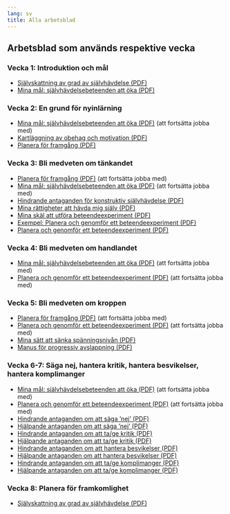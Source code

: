 ```yaml
---
lang: sv
title: Alla arbetsblad
---
```


## Arbetsblad som används respektive vecka

### Vecka 1: Introduktion och mål

  - [Självskattning av grad av självhävdelse (PDF)](forms/100respekt-skattning-situation-relation.pdf)
  - [Mina mål: självhävdelsebeteenden att öka (PDF)](forms/100respekt-SMARTa-mal.pdf)

### Vecka 2: En grund för nyinlärning

  - [Mina mål: självhävdelsebeteenden att öka (PDF)](forms/100respekt-SMARTa-mal.pdf) (att fortsätta jobba med)
  - [Kartläggning av obehag och motivation (PDF)](forms/100respekt-obehag-motivation-reflektion.pdf)
  - [Planera för framgång (PDF)](forms/100respekt-planera-traning.pdf)

### Vecka 3: Bli medveten om tänkandet

  - [Planera för framgång (PDF)](forms/100respekt-planera-traning.pdf) (att fortsätta jobba med)
  - [Mina mål: självhävdelsebeteenden att öka (PDF)](forms/100respekt-SMARTa-mal.pdf) (att fortsätta jobba med)
  - [Hindrande antaganden för konstruktiv självhävdelse (PDF)](forms/100respekt-hindrande-antaganden-sjalvhavdelse.pdf)
  - [Mina rättigheter att hävda mig själv (PDF)](forms/100respekt-mina-rattigheter.pdf)
  - [Mina skäl att utföra beteendeexperiment (PDF)](forms/100respekt-mina-skal-beteendeexperiment.pdf)
  - [Exempel: Planera och genomför ett beteendeexperiment (PDF)](forms/100respekt-exempel-beteendeexperiment.pdf)
  - [Planera och genomför ett beteendeexperiment (PDF)](forms/100respekt-beteendeexperiment.pdf)

### Vecka 4: Bli medveten om handlandet

  - [Mina mål: självhävdelsebeteenden att öka (PDF)](forms/100respekt-SMARTa-mal.pdf) (att fortsätta jobba med)
  - [Planera och genomför ett beteendeexperiment (PDF)](forms/100respekt-beteendeexperiment.pdf)  (att fortsätta jobba med)

### Vecka 5: Bli medveten om kroppen

  - [Planera för framgång (PDF)](forms/100respekt-planera-traning.pdf) (att fortsätta jobba med)
  - [Planera och genomför ett beteendeexperiment (PDF)](forms/100respekt-beteendeexperiment.pdf)  (att fortsätta jobba med)
  - [Mina sätt att sänka spänningsnivån (PDF)](forms/100respekt-avslappningstekniker.pdf)
  - [Manus för progressiv avslappning (PDF)](forms/100respekt-manus-progressiv-avslappning.pdf)

### Vecka 6-7: Säga nej, hantera kritik, hantera besvikelser, hantera komplimanger

  - [Mina mål: självhävdelsebeteenden att öka (PDF)](forms/100respekt-SMARTa-mal.pdf) (att fortsätta jobba med)
  - [Planera och genomför ett beteendeexperiment (PDF)](forms/100respekt-beteendeexperiment.pdf) (att fortsätta jobba med)
  - [Hindrande antaganden om att säga ’nej’ (PDF)](forms/100respekt-hindrande-antaganden-saga-nej.pdf)
  - [Hjälpande antaganden om att säga ’nej’ (PDF)](forms/100respekt-hjalpande-antaganden-saga-nej.pdf)
  - [Hindrande antaganden om att ta/ge kritik (PDF)](forms/100respekt-hindrande-antaganden-hantera-kritik.pdf)
  - [Hjälpande antaganden om att ta/ge kritik (PDF)](forms/100respekt-hjalpande-antaganden-hantera-kritik.pdf)
  - [Hindrande antaganden om att hantera besvikelser (PDF)](forms/100respekt-hindrande-antaganden-hantera-besvikelser.pdf)
  - [Hjälpande antaganden om att hantera besvikelser (PDF)](forms/100respekt-hjalpande-antaganden-hantera-besvikelser.pdf)
  - [Hindrande antaganden om att ta/ge komplimanger (PDF)](forms/100respekt-hindrande-antaganden-hantera-komplimanger.pdf)
  - [Hjälpande antaganden om att ta/ge komplimanger (PDF)](forms/100respekt-hjalpande-antaganden-hantera-komplimanger.pdf)

### Vecka 8: Planera för framkomlighet

  - [Självskattning av grad av självhävdelse (PDF)](forms/100respekt-skattning-situation-relation.pdf)
